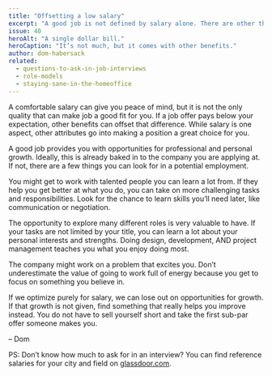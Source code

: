 ```yaml
---
title: "Offsetting a low salary"
excerpt: "A good job is not defined by salary alone. There are other things you can look for in a potential position."
issue: 40
heroAlt: "A single dollar bill."
heroCaption: "It’s not much, but it comes with other benefits."
author: dom-habersack
related:
  - questions-to-ask-in-job-interviews
  - role-models
  - staying-sane-in-the-homeoffice
---
```

A comfortable salary can give you peace of mind, but it is not the only quality that can make job a good fit for you. If a job offer pays below your expectation, other benefits can offset that difference. While salary is one aspect, other attributes go into making a position a great choice for you.

A good job provides you with opportunities for professional and personal growth. Ideally, this is already baked in to the company you are applying at. If not, there are a few things you can look for in a potential employment.

You might get to work with talented people you can learn a lot from. If they help you get better at what you do, you can take on more challenging tasks and responsibilities. Look for the chance to learn skills you’ll need later, like communication or negotiation.

The opportunity to explore many different roles is very valuable to have. If your tasks are not limited by your title, you can learn a lot about your personal interests and strengths. Doing design, development, AND project management teaches you what you enjoy doing most.

The company might work on a problem that excites you. Don’t underestimate the value of going to work full of energy because you get to focus on something you believe in.

If we optimize purely for salary, we can lose out on opportunities for growth. If that growth is not given, find something that really helps you improve instead. You do not have to sell yourself short and take the first sub-par offer someone makes you.

– Dom

PS: Don’t know how much to ask for in an interview? You can find reference salaries for your city and field on [glassdoor.com](https://glassdoor.com).
